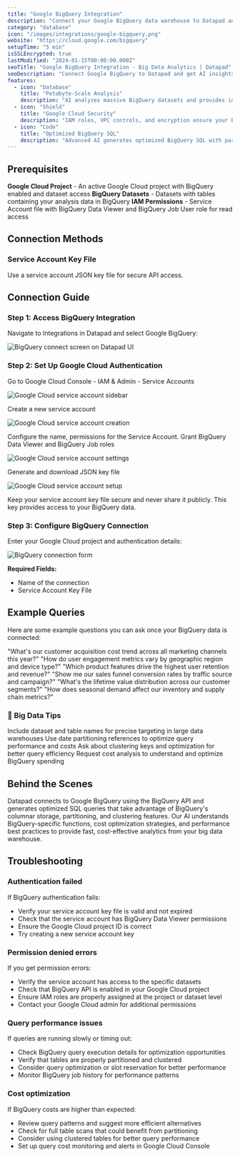 ```yaml
---
title: "Google BigQuery Integration"
description: "Connect your Google BigQuery data warehouse to Datapad and get AI-powered insights that turn big data into smart business decisions."
category: "database"
icon: "/images/integrations/google-bigquery.png"
website: "https://cloud.google.com/bigquery"
setupTime: "5 min"
isSSLEncrypted: true
lastModified: "2024-01-15T00:00:00.000Z"
seoTitle: "Google BigQuery Integration - Big Data Analytics | Datapad"
seoDescription: "Connect Google BigQuery to Datapad and get AI insights from massive datasets with natural language queries and automatic SQL optimization."
features:
  - icon: "Database"
    title: "Petabyte-Scale Analysis"
    description: "AI analyzes massive BigQuery datasets and provides instant insights from petabytes of data without complex SQL queries."
  - icon: "Shield"
    title: "Google Cloud Security"
    description: "IAM roles, VPC controls, and encryption ensure your BigQuery data warehouse remains secure and compliant."
  - icon: "Code"
    title: "Optimized BigQuery SQL"
    description: "Advanced AI generates optimized BigQuery SQL with partitioning, clustering, and cost optimization considerations."
---
```


## Prerequisites

<FeatureItem>**Google Cloud Project** - An active Google Cloud project with BigQuery enabled and dataset access</FeatureItem>
<FeatureItem>**BigQuery Datasets** - Datasets with tables containing your analysis data in BigQuery</FeatureItem>
<FeatureItem>**IAM Permissions** - Service Account file with BigQuery Data Viewer and BigQuery Job User role for read access</FeatureItem>

## Connection Methods

### Service Account Key File
Use a service account JSON key file for secure API access.

## Connection Guide

### Step 1: Access BigQuery Integration

Navigate to Integrations in Datapad and select Google BigQuery:

![BigQuery connect screen on Datapad UI](/images/docs/bigquery-connect.png)

### Step 2: Set Up Google Cloud Authentication

<StepItem>Go to Google Cloud Console - IAM & Admin - Service Accounts</StepItem>

![Google Cloud service account sidebar](/images/docs/iam-sidebar.png)

<StepItem>Create a new service account</StepItem>

![Google Cloud service account creation](/images/docs/create-service-account.png)

<StepItem>Configure the name, permissions for the Service Account. Grant BigQuery Data Viewer and BigQuery Job roles</StepItem>

![Google Cloud service account settings](/images/docs/service-account-settings.png)

<StepItem>Generate and download JSON key file</StepItem>


![Google Cloud service account setup](/images/docs/bigquery-service-account.png)

<StepItem>Keep your service account key file secure and never share it publicly. This key provides access to your BigQuery data.</StepItem>

### Step 3: Configure BigQuery Connection

Enter your Google Cloud project and authentication details:

![BigQuery connection form](/images/docs/bigquery-form.png)

**Required Fields:**
- Name of the connection
- Service Account Key File

## Example Queries

Here are some example questions you can ask once your BigQuery data is connected:

<StepItem>"What's our customer acquisition cost trend across all marketing channels this year?"</StepItem>
<StepItem>"How do user engagement metrics vary by geographic region and device type?"</StepItem>
<StepItem>"Which product features drive the highest user retention and revenue?"</StepItem>
<StepItem>"Show me our sales funnel conversion rates by traffic source and campaign?"</StepItem>
<StepItem>"What's the lifetime value distribution across our customer segments?"</StepItem>
<StepItem>"How does seasonal demand affect our inventory and supply chain metrics?"</StepItem>

### 💬 Big Data Tips

<TipItem>Include dataset and table names for precise targeting in large data warehouses</TipItem>
<TipItem>Use date partitioning references to optimize query performance and costs</TipItem>
<TipItem>Ask about clustering keys and optimization for better query efficiency</TipItem>
<TipItem>Request cost analysis to understand and optimize BigQuery spending</TipItem>

## Behind the Scenes

Datapad connects to Google BigQuery using the BigQuery API and generates optimized SQL queries that take advantage of BigQuery's columnar storage, partitioning, and clustering features. Our AI understands BigQuery-specific functions, cost optimization strategies, and performance best practices to provide fast, cost-effective analytics from your big data warehouse.

## Troubleshooting

### Authentication failed
If BigQuery authentication fails:
- Verify your service account key file is valid and not expired
- Check that the service account has BigQuery Data Viewer permissions
- Ensure the Google Cloud project ID is correct
- Try creating a new service account key

### Permission denied errors
If you get permission errors:
- Verify the service account has access to the specific datasets
- Check that BigQuery API is enabled in your Google Cloud project
- Ensure IAM roles are properly assigned at the project or dataset level
- Contact your Google Cloud admin for additional permissions

### Query performance issues
If queries are running slowly or timing out:
- Check BigQuery query execution details for optimization opportunities
- Verify that tables are properly partitioned and clustered
- Consider query optimization or slot reservation for better performance
- Monitor BigQuery job history for performance patterns

### Cost optimization
If BigQuery costs are higher than expected:
- Review query patterns and suggest more efficient alternatives
- Check for full table scans that could benefit from partitioning
- Consider using clustered tables for better query performance
- Set up query cost monitoring and alerts in Google Cloud Console
